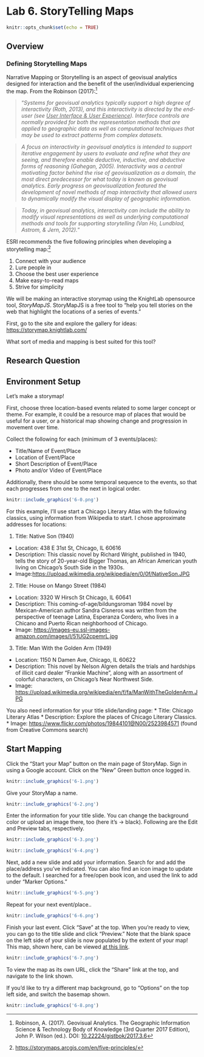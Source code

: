 # Lab 6. StoryTelling Maps

```r
knitr::opts_chunk$set(echo = TRUE)
```

## Overview

### Defining Storytelling Maps

Narrative Mapping or Storytelling is an aspect of geovisual analytics designed for interaction and the benefit of the user/individual experiencing the map. From the Robinson (2017):^[ Robinson, A. (2017). Geovisual Analytics. The Geographic Information Science & Technology Body of Knowledge (3rd Quarter 2017 Edition), John P. Wilson (ed.). DOI: <ins>10.22224/gistbok/2017.3.6</ins>]

> “*Systems for geovisual analytics typically
support a high degree of interactivity (Roth,
2013), and this interactivity is directed by
the end-user (see <ins>User Interface & User
Experience</ins>). Interface controls are
normally provided for both the representation
methods that are applied to geographic data as well as computational techniques that may be used to extract patterns from complex datasets.* <br/> 

> *A focus on interactivity in geovisual analytics is intended to support iterative engagement by users to evaluate and refine what they are seeing, and therefore enable deductive, inductive, and abductive forms of reasoning (Gahegan, 2005). Interactivity was a central motivating factor behind the rise of geovisualization as a domain, the most direct predecessor for what today is known as geovisual analytics. Early progress on geovisualization featured the development of novel methods of map interactivity that allowed users to dynamically modify the visual display of geographic information.* <br />  

> *Today, in geovisual analytics, interactivity can include the ability to modify visual representations as well as underlying computational methods and tools for supporting storytelling (Van Ho, Lundblad, Astrom, & Jern, 2012).*” <br />  

ESRI recommends the five following principles when developing a storytelling map:^[[https://storymaps.arcgis.com/en/five-principles/](https://storymaps.arcgis.com/en/five-principles/)]

1. Connect with your audience
2. Lure people in
3. Choose the best user experience
4. Make easy-to-read maps
5. Strive for simplicity

We will be making an interactive storymap using the KnightLab opensource tool, *StoryMapJS*. StoryMapJS is a free tool to “help you tell stories on the web that highlight the locations of a series of events.” <br />  

First, go to the site and explore the gallery for ideas: [https://storymap.knightlab.com/](https://storymap.knightlab.com/) <br />  

What sort of media and mapping is best suited for this tool?

## Research Question

## Environment Setup
Let's make a storymap!<br />  

First, choose three location-based events related to some larger concept or theme. For example, it could be a resource map of places that would be useful for a user, or a historical map showing change and progression in movement over time. <br />  

Collect the following for each (minimum of 3 events/places):

* Title/Name of Event/Place
* Location of  Event/Place
* Short Description of  Event/Place
* Photo and/or Video of  Event/Place

Additionally, there should be some temporal sequence to the events, so that each progresses from one to the next in logical order.

```r
knitr::include_graphics('6-0.png')
```

For this example, I’ll use start a Chicago Literary Atlas with the following classics, using information from Wikipedia to start. I chose approximate addresses for locations: <br />  

1. Title: Native Son (1940)
+ Location: 438 E 31st St, Chicago, IL 60616
+ Description: This classic novel by Richard Wright, published in 1940, tells the story of 20-year-old Bigger Thomas, an African American youth living on Chicago's South Side in the 1930s.
+ Image:[https://upload.wikimedia.org/wikipedia/en/0/0f/NativeSon.JPG](https://upload.wikimedia.org/wikipedia/en/0/0f/NativeSon.JPG)
2. Title: House on Mango Street (1984)
+ Location: 3320 W Hirsch St Chicago, IL 60641
+ Description: This coming-of-age/bildungsroman 1984 novel by Mexican-American author Sandra Cisneros was written from the perspective of teenage Latina, Esperanza Cordero, who lives in a Chicano and Puerto Rican neighborhood of Chicago.
+ Image: [https://images-eu.ssl-images-amazon.com/images/I/51UG2cpemrL.jpg](https://images-eu.ssl-images-amazon.com/images/I/51UG2cpemrL.jpg)
3. Title: Man With the Golden Arm (1949)
+ Location: 1150 N Damen Ave, Chicago, IL 60622
+ Description: This novel by Nelson Algren details the trials and hardships of illicit card dealer "Frankie Machine", along with an assortment of colorful characters, on Chicago's Near Northwest Side.
+ Image: [https://upload.wikimedia.org/wikipedia/en/f/fa/ManWithTheGoldenArm.JPG](https://upload.wikimedia.org/wikipedia/en/f/fa/ManWithTheGoldenArm.JPG) <br />  

You also need information for your title slide/landing page:
* Title: Chicago Literary Atlas
* Description: Explore the places of Chicago Literary Classics.
* Image: [https://www.flickr.com/photos/19844101@N00/2523984571](https://www.flickr.com/photos/19844101@N00/2523984571)
(found from Creative Commons search)

## Start Mapping

Click the “Start your Map” button on the main page of StoryMap. Sign in using a Google account. Click on the “New” Green button once logged in.

```r
knitr::include_graphics('6-1.png')
```

Give your StoryMap a name.

```r
knitr::include_graphics('6-2.png')
```

Enter the information for your title slide. You can change the background color or upload an image there, too (here it’s -> black). Following are the Edit and Preview tabs, respectively.

```r
knitr::include_graphics('6-3.png')
```
```r
knitr::include_graphics('6-4.png')
```

Next, add a new slide and add your information. Search for and add the place/address you’ve indicated. You can also find an icon image to update to the default. I searched for a free/open book icon, and used the link to add under “Marker Options.”

```r
knitr::include_graphics('6-5.png')
```

Repeat for your next event/place..

```r
knitr::include_graphics('6-6.png')
```

Finish your last event. Click “Save” at the top. When you’re ready to view, you can go to the title slide and click “Preview.” Note that the blank space on the left side of your slide is now populated by the extent of your map! This map, shown here, can be viewed [at this link](https://uploads.knightlab.com/storymapjs/c2bb7ebb0a48725759d89613f48b7b2c/chicago-literary-atlas/index.html).

```r
knitr::include_graphics('6-7.png')
```

To view the map as its own URL, click the “Share” link at the top, and navigate to the link shown. <br />  

If you’d like to try a different map background, go to “Options” on the top left side, and switch the basemap shown. <br />  

```r
knitr::include_graphics('6-8.png')
```